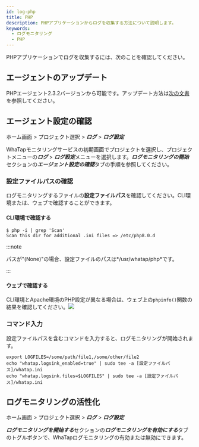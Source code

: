 ```yaml
---
id: log-php
title: PHP
description: PHPアプリケーションからログを収集する方法について説明します。
keywords:
  - ログモニタリング
  - PHP
---
```


PHPアプリケーションでログを収集するには、次のことを確認してください。

## エージェントのアップデート

PHPエージェント2.3.2バージョンから可能です。アップデート方法は[次の文書](../php/agent-update)を参照してください。

## エージェント設定の確認

ホーム画面 > プロジェクト選択 > ***ログ*** > ***ログ設定***

WhaTapモニタリングサービスの初期画面でプロジェクトを選択し、プロジェクトメニューの***ログ*** > ***ログ設定***メニューを選択します。***ログモニタリングの開始***セクションの***エージェント設定の確認***タブの手順を参照してください。

### 設定ファイルパスの確認

ログモニタリングするファイルの**設定ファイルパス**を確認してください。CLI環境または、ウェブで確認することができます。

#### CLI環境で確認する

```shell
$ php -i | grep 'Scan'
Scan this dir for additional .ini files => /etc/php8.0.d
```

:::note

パスが"(None)"の場合、設定ファイルのパスは*/usr/whatap/php*です。

:::

#### ウェブで確認する

CLI環境とApache環境のPHP設定が異なる場合は、ウェブ上の`phpinfo()`関数の結果を確認してください。![](https://img.whatap.io/media/images/check_phpinfo.png)

### コマンド入力

設定ファイルパスを含むコマンドを入力すると、ログモニタリングが開始されます。

```shell
export LOGFILES=/some/path/file1,/some/other/file2
echo "whatap.logsink_enabled=true" | sudo tee -a [設定ファイルパス]/whatap.ini
echo "whatap.logsink.files=$LOGFILES" | sudo tee -a [設定ファイルパス]/whatap.ini
```

## ログモニタリングの活性化

ホーム画面 > プロジェクト選択 > ***ログ*** > ***ログ設定***

***ログモニタリングを開始する***セクションの***ログモニタリングを有効にする***タブのトグルボタンで、WhaTapログモニタリングの有効または無効にできます。 


<Logjavastart />


<Logactivenote />

